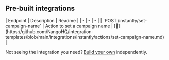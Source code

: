 
## Pre-built integrations

<AccordionGroup>


<Accordion title="Others">
| Endpoint | Description | Readme |
| - | - | - |
| `POST /instantly/set-campaign-name` | Action to set a campaign name | [🔗](https://github.com/NangoHQ/integration-templates/blob/main/integrations/instantly/actions/set-campaign-name.md) |
</Accordion>

</AccordionGroup>

<Tip>Not seeing the integration you need? [Build your own](https://nango.dev/docs/guides/platform/functions) independently.</Tip>
